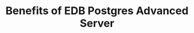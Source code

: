 ---
title: "Benefits of EDB Postgres Advanced Server"
description: "Describes the functionality included in EDB Postgres Advanced Server that bring value to your installation"
---